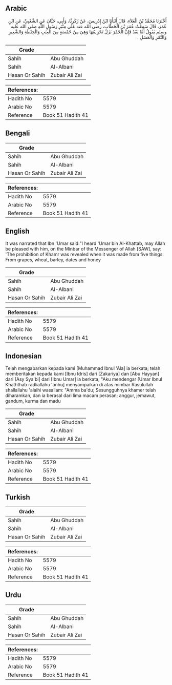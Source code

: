 ## Arabic


<div dir="rtl" lang="ar" style={{fontSize:'larger',backgroundColor:'#f8f9fa',padding:20}}>
أَخْبَرَنَا مُحَمَّدُ بْنُ الْعَلاَءِ، قَالَ أَنْبَأَنَا ابْنُ إِدْرِيسَ، عَنْ زَكَرِيَّا، وَأَبِي، حَيَّانَ عَنِ الشَّعْبِيِّ، عَنِ ابْنِ عُمَرَ، قَالَ سَمِعْتُ عُمَرَ بْنَ الْخَطَّابِ، رضى الله عنه عَلَى مِنْبَرِ رَسُولِ اللَّهِ صلى الله عليه وسلم يَقُولُ أَمَّا بَعْدُ فَإِنَّ الْخَمْرَ نَزَلَ تَحْرِيمُهَا وَهِيَ مِنْ خَمْسَةٍ مِنَ الْعِنَبِ وَالْحِنْطَةِ وَالشَّعِيرِ وَالتَّمْرِ وَالْعَسَلِ ‏.‏
</div>
<div style={{backgroundColor:'#f8f9fa',padding:20, marginBottom: 10}}><table> <thead> <tr> <th>Grade</th> <th></th> </tr> </thead> <tbody> <tr><td>Sahih</td><td>Abu Ghuddah</td></tr><tr><td>Sahih</td><td>Al-Albani</td></tr><tr><td>Hasan Or Sahih</td><td>Zubair Ali Zai</td></tr></tbody></table><table> <thead> <tr> <th>References:</th> <th></th> </tr> </thead> <tbody><tr><td>Hadith No</td><td>5579</td></tr><tr><td>Arabic No</td><td>5579</td></tr><tr><td>Reference</td><td>Book 51 Hadith 41</td></tr></tbody></table></div>

## Bengali


<div dir="ltr" lang="bn" style={{fontSize:'larger',backgroundColor:'#f8f9fa',padding:20}}>

</div>
<div style={{backgroundColor:'#f8f9fa',padding:20, marginBottom: 10}}><table> <thead> <tr> <th>Grade</th> <th></th> </tr> </thead> <tbody> <tr><td>Sahih</td><td>Abu Ghuddah</td></tr><tr><td>Sahih</td><td>Al-Albani</td></tr><tr><td>Hasan Or Sahih</td><td>Zubair Ali Zai</td></tr></tbody></table><table> <thead> <tr> <th>References:</th> <th></th> </tr> </thead> <tbody><tr><td>Hadith No</td><td>5579</td></tr><tr><td>Arabic No</td><td>5579</td></tr><tr><td>Reference</td><td>Book 51 Hadith 41</td></tr></tbody></table></div>

## English


<div dir="ltr" lang="en" style={{fontSize:'larger',backgroundColor:'#f8f9fa',padding:20}}>
It was narrated that Ibn 'Umar said:"I heard 'Umar bin Al-Khattab, may Allah be pleased with him, on the Minbar of the Messenger of Allah [SAW], say: 'The prohibition of Khamr was revealed when it was made from five things: From grapes, wheat, barley, dates and honey
</div>
<div style={{backgroundColor:'#f8f9fa',padding:20, marginBottom: 10}}><table> <thead> <tr> <th>Grade</th> <th></th> </tr> </thead> <tbody> <tr><td>Sahih</td><td>Abu Ghuddah</td></tr><tr><td>Sahih</td><td>Al-Albani</td></tr><tr><td>Hasan Or Sahih</td><td>Zubair Ali Zai</td></tr></tbody></table><table> <thead> <tr> <th>References:</th> <th></th> </tr> </thead> <tbody><tr><td>Hadith No</td><td>5579</td></tr><tr><td>Arabic No</td><td>5579</td></tr><tr><td>Reference</td><td>Book 51 Hadith 41</td></tr></tbody></table></div>

## Indonesian


<div dir="ltr" lang="id" style={{fontSize:'larger',backgroundColor:'#f8f9fa',padding:20}}>
Telah mengabarkan kepada kami [Muhammad Ibnul 'Ala] ia berkata; telah memberitakan kepada kami [Ibnu Idris] dari [Zakariya] dan [Abu Hayyan] dari [Asy Sya'bi] dari [Ibnu Umar] ia berkata; "Aku mendengar [Umar Ibnul Khaththab radliallahu 'anhu] menyampaikan di atas mimbar Rasulullah shallallahu 'alaihi wasallam: "Amma ba'du; Sesungguhnya khamer telah diharamkan, dan ia berasal dari lima macam perasan; anggur, jemawut, gandum, kurma dan madu
</div>
<div style={{backgroundColor:'#f8f9fa',padding:20, marginBottom: 10}}><table> <thead> <tr> <th>Grade</th> <th></th> </tr> </thead> <tbody> <tr><td>Sahih</td><td>Abu Ghuddah</td></tr><tr><td>Sahih</td><td>Al-Albani</td></tr><tr><td>Hasan Or Sahih</td><td>Zubair Ali Zai</td></tr></tbody></table><table> <thead> <tr> <th>References:</th> <th></th> </tr> </thead> <tbody><tr><td>Hadith No</td><td>5579</td></tr><tr><td>Arabic No</td><td>5579</td></tr><tr><td>Reference</td><td>Book 51 Hadith 41</td></tr></tbody></table></div>

## Turkish


<div dir="ltr" lang="tr" style={{fontSize:'larger',backgroundColor:'#f8f9fa',padding:20}}>

</div>
<div style={{backgroundColor:'#f8f9fa',padding:20, marginBottom: 10}}><table> <thead> <tr> <th>Grade</th> <th></th> </tr> </thead> <tbody> <tr><td>Sahih</td><td>Abu Ghuddah</td></tr><tr><td>Sahih</td><td>Al-Albani</td></tr><tr><td>Hasan Or Sahih</td><td>Zubair Ali Zai</td></tr></tbody></table><table> <thead> <tr> <th>References:</th> <th></th> </tr> </thead> <tbody><tr><td>Hadith No</td><td>5579</td></tr><tr><td>Arabic No</td><td>5579</td></tr><tr><td>Reference</td><td>Book 51 Hadith 41</td></tr></tbody></table></div>

## Urdu


<div dir="rtl" lang="ur" style={{fontSize:'larger',backgroundColor:'#f8f9fa',padding:20}}>

</div>
<div style={{backgroundColor:'#f8f9fa',padding:20, marginBottom: 10}}><table> <thead> <tr> <th>Grade</th> <th></th> </tr> </thead> <tbody> <tr><td>Sahih</td><td>Abu Ghuddah</td></tr><tr><td>Sahih</td><td>Al-Albani</td></tr><tr><td>Hasan Or Sahih</td><td>Zubair Ali Zai</td></tr></tbody></table><table> <thead> <tr> <th>References:</th> <th></th> </tr> </thead> <tbody><tr><td>Hadith No</td><td>5579</td></tr><tr><td>Arabic No</td><td>5579</td></tr><tr><td>Reference</td><td>Book 51 Hadith 41</td></tr></tbody></table></div>